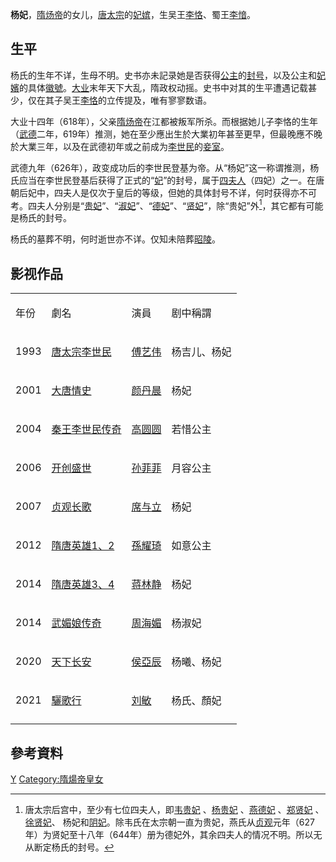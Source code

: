 {{東亞女性歷史人物
| 名稱=楊氏
| 身份=[[隋朝|隋朝]][[皇女|皇女]]、[[唐朝|唐朝]][[妃嬪|嬪妃]]
| 畫像=
| 說明=
| 姓= [[杨姓|楊]]
| 名=
| 封爵=[[妃|妃]]
| 位號=
| 封號=
| 出生年=
| 逝世年=
| 諡號=
| 墳墓=
| 父親=[[隋炀帝|隋炀帝]]楊廣
| 夫=[[唐太宗|唐太宗]]李世民
| 夫之父=[[李渊|唐高祖]]李渊
| 夫之母=[[太穆皇后|太穆皇后]]竇氏
| 同胞兄弟=
| 母親=
|子=吳王[[李恪_(吴王)|李恪]]、蜀王[[李愔|李愔]]
|}}
'''杨妃'''，[[隋炀帝|隋炀帝]]的女儿，[[唐太宗|唐太宗]]的[[妃嫔|妃嫔]]，生吴王[[李恪_(吴王)|李恪]]、蜀王[[李愔|李愔]]。

== 生平 ==
杨氏的生年不详，生母不明。史书亦未記录她是否获得[[公主|公主]]的[[封号|封号]]，以及公主和[[妃嬪|妃嬪]]的具体[[徽號|徽號]]。[[大业_(年号)|大业]]末年天下大乱，隋政权动摇。史书中对其的生平遭遇记载甚少，仅在其子吴王[[李恪_(吴王)|李恪]]的立传提及，唯有寥寥数语。

大业十四年（618年），父亲[[隋炀帝|隋炀帝]]在江都被叛军所杀。而根据她儿子李恪的生年（[[武德|武德]]二年，619年）推测，她在至少應出生於大業初年甚至更早，但最晚應不晚於大業三年，以及在武德初年或之前成为[[李世民|李世民]]的[[妾室|妾室]]。

武德九年（626年），政变成功后的李世民登基为帝。从“杨妃”这一称谓推测，杨氏应当在李世民登基后获得了正式的“[[妃|妃]]”的封号，属于[[四夫人|四夫人]]（四妃）之一。在唐朝后妃中，四夫人是仅次于皇后的等级，但她的具体封号不详，何时获得亦不可考。四夫人分别是“[[贵妃|贵妃]]”、“[[淑妃|淑妃]]”、“[[德妃|德妃]]”、“[[贤妃|贤妃]]”，除“贵妃”外<ref>唐太宗后宫中，至少有七位四夫人，即[[韋珪|韦贵妃]] 、[[杨贵妃_(唐太宗)|杨贵妃]] 、[[燕德妃|燕德妃]] 、[[郑贤妃_(唐太宗)|郑贤妃]] 、[[徐惠|徐贤妃]]、 杨妃和[[阴妃|阴妃]]。除韦氏在太宗朝一直为贵妃，燕氏从[[貞觀_(唐朝)|贞观]]元年（627年）为贤妃至十八年（644年）册为德妃外，其余四夫人的情况不明。所以无从断定杨氏的封号。</ref>，其它都有可能是杨氏的封号。

杨氏的墓葬不明，何时逝世亦不详。仅知未陪葬[[唐昭陵|昭陵]]。

==影视作品==
{| class="wikitable"
|-  style="background:cornflowerblue; color:white; text-align:center;"
|年份
|劇名
|演員
|剧中稱謂
|-
|1993||[[新隋唐演义|唐太宗李世民]]||[[傅艺伟|傅艺伟]]||杨吉儿、杨妃
|-
|2001||[[大唐情史|大唐情史]]||[[颜丹晨|颜丹晨]]||杨妃
|-
|2004||[[秦王李世民传奇|秦王李世民传奇]]||[[高圆圆|高圆圆]]||若惜公主
|-
|2006||[[开创盛世|开创盛世]]||[[孙菲菲|孙菲菲]]||月容公主
|-
|2007||[[贞观长歌|贞观长歌]]||[[席与立|席与立]]||杨妃
|-
|2012||[[隋唐英雄|隋唐英雄1、2]]||[[孫耀琦|孫耀琦]]||如意公主
|-
|2014||[[隋唐英雄_(2014年电视剧)|隋唐英雄3、4]]||[[蒋林静|蒋林静]]||杨妃
|-
|2014||[[武媚娘传奇|武媚娘传奇]]||[[周海媚|周海媚]]||杨淑妃
|-
|2020||[[天下长安|天下长安]]||[[侯亞辰|侯亞辰]]||杨曦、杨妃
|-
|2021||[[驪歌行|驪歌行]]||[[刘敏_(演员)|刘敏]]||杨氏、顏妃
|-
|}

== 參考資料 ==
{{Reflist|25em}}

{{唐太宗皇室}}
{{隋炀帝皇室}}
[[Category:唐太宗妃|Y]]
[[Category:隋煬帝皇女|Category:隋煬帝皇女]]